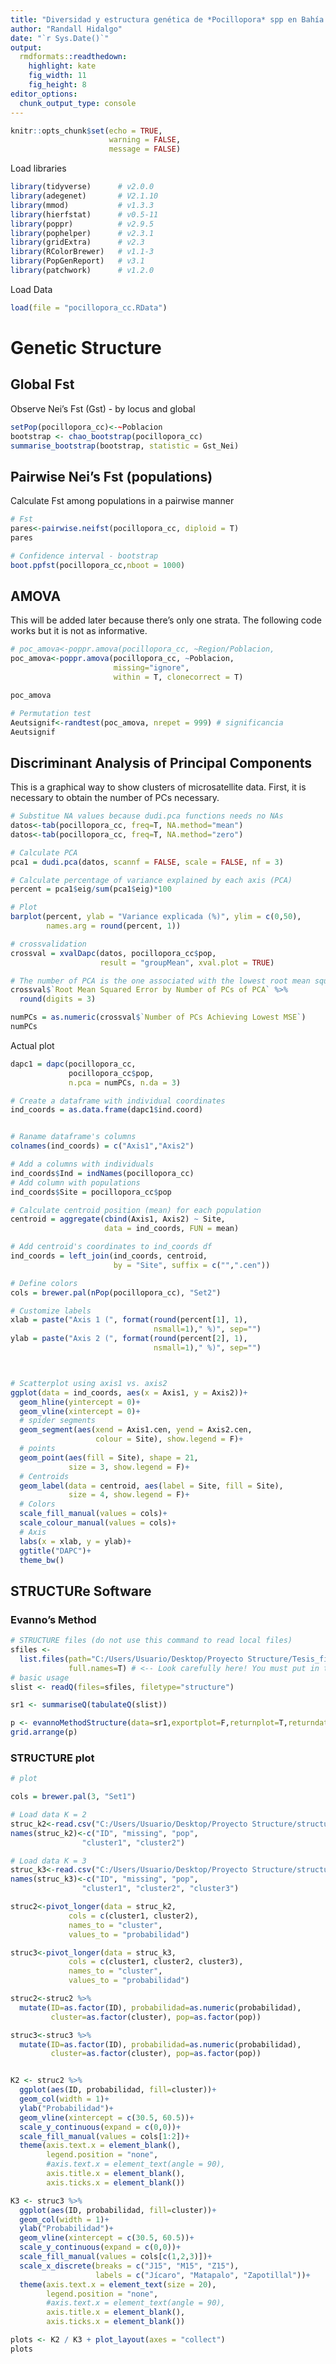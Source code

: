 ```yaml
---
title: "Diversidad y estructura genética de *Pocillopora* spp en Bahía Culebra"
author: "Randall Hidalgo"
date: "`r Sys.Date()`"
output:
  rmdformats::readthedown:
    highlight: kate
    fig_width: 11
    fig_height: 8
editor_options:
  chunk_output_type: console
---
```


```r
knitr::opts_chunk$set(echo = TRUE, 
                      warning = FALSE, 
                      message = FALSE)
```

Load libraries

```r
library(tidyverse)      # v2.0.0
library(adegenet)       # V2.1.10
library(mmod)           # v1.3.3
library(hierfstat)      # v0.5-11
library(poppr)          # v2.9.5
library(pophelper)      # v2.3.1
library(gridExtra)      # v2.3
library(RColorBrewer)   # v1.1-3
library(PopGenReport)   # v3.1
library(patchwork)      # v1.2.0
```

Load Data

```r
load(file = "pocillopora_cc.RData")
```


# Genetic Structure

## Global Fst

Observe Nei's Fst (Gst) - by locus and global

```r
setPop(pocillopora_cc)<-~Poblacion
bootstrap <- chao_bootstrap(pocillopora_cc)
summarise_bootstrap(bootstrap, statistic = Gst_Nei)
```

## Pairwise Nei's Fst (populations)

Calculate Fst among populations in a pairwise manner

```r
# Fst
pares<-pairwise.neifst(pocillopora_cc, diploid = T)
pares

# Confidence interval - bootstrap
boot.ppfst(pocillopora_cc,nboot = 1000)
```

## AMOVA

This will be added later because there's only one strata. The following code works but it is not as informative.

```r
# poc_amova<-poppr.amova(pocillopora_cc, ~Region/Poblacion, 
poc_amova<-poppr.amova(pocillopora_cc, ~Poblacion, 
                       missing="ignore", 
                       within = T, clonecorrect = T)

poc_amova

# Permutation test
Aeutsignif<-randtest(poc_amova, nrepet = 999) # significancia
Aeutsignif
```

## Discriminant Analysis of Principal Components

This is a graphical way to show clusters of microsatellite data. First, it is necessary to obtain the number of PCs necessary.

```r
# Substitue NA values because dudi.pca functions needs no NAs
datos<-tab(pocillopora_cc, freq=T, NA.method="mean")
datos<-tab(pocillopora_cc, freq=T, NA.method="zero")

# Calculate PCA
pca1 = dudi.pca(datos, scannf = FALSE, scale = FALSE, nf = 3)

# Calculate percentage of variance explained by each axis (PCA)
percent = pca1$eig/sum(pca1$eig)*100

# Plot
barplot(percent, ylab = "Variance explicada (%)", ylim = c(0,50),
        names.arg = round(percent, 1))

# crossvalidation
crossval = xvalDapc(datos, pocillopora_cc$pop, 
                    result = "groupMean", xval.plot = TRUE)

# The number of PCA is the one associated with the lowest root mean square error (12 in this case)
crossval$`Root Mean Squared Error by Number of PCs of PCA` %>% 
  round(digits = 3)

numPCs = as.numeric(crossval$`Number of PCs Achieving Lowest MSE`)
numPCs
```

Actual plot

```r
dapc1 = dapc(pocillopora_cc, 
             pocillopora_cc$pop, 
             n.pca = numPCs, n.da = 3)

# Create a dataframe with individual coordinates
ind_coords = as.data.frame(dapc1$ind.coord)


# Raname dataframe's columns
colnames(ind_coords) = c("Axis1","Axis2")

# Add a columns with individuals
ind_coords$Ind = indNames(pocillopora_cc)
# Add column with populations
ind_coords$Site = pocillopora_cc$pop

# Calculate centroid position (mean) for each population
centroid = aggregate(cbind(Axis1, Axis2) ~ Site, 
                     data = ind_coords, FUN = mean)

# Add centroid's coordinates to ind_coords df
ind_coords = left_join(ind_coords, centroid, 
                       by = "Site", suffix = c("",".cen"))

# Define colors
cols = brewer.pal(nPop(pocillopora_cc), "Set2")

# Customize labels
xlab = paste("Axis 1 (", format(round(percent[1], 1), 
                                nsmall=1)," %)", sep="")
ylab = paste("Axis 2 (", format(round(percent[2], 1), 
                                nsmall=1)," %)", sep="")



# Scatterplot using axis1 vs. axis2
ggplot(data = ind_coords, aes(x = Axis1, y = Axis2))+
  geom_hline(yintercept = 0)+
  geom_vline(xintercept = 0)+
  # spider segments
  geom_segment(aes(xend = Axis1.cen, yend = Axis2.cen, 
                   colour = Site), show.legend = F)+
  # points
  geom_point(aes(fill = Site), shape = 21, 
             size = 3, show.legend = F)+
  # Centroids
  geom_label(data = centroid, aes(label = Site, fill = Site), 
             size = 4, show.legend = F)+
  # Colors
  scale_fill_manual(values = cols)+
  scale_colour_manual(values = cols)+
  # Axis
  labs(x = xlab, y = ylab)+
  ggtitle("DAPC")+
  theme_bw()
```

## STRUCTURe Software

### Evanno's Method

```r
# STRUCTURE files (do not use this command to read local files)
sfiles <- 
  list.files(path="C:/Users/Usuario/Desktop/Proyecto Structure/Tesis_final/tesis_final/50k100k/Results", 
             full.names=T) # <-- Look carefully here! You must put in the path where you have put the results files. No other files can be in that directory!
# basic usage
slist <- readQ(files=sfiles, filetype="structure")

sr1 <- summariseQ(tabulateQ(slist))

p <- evannoMethodStructure(data=sr1,exportplot=F,returnplot=T,returndata=F,basesize=12,linesize=0.7)
grid.arrange(p)
```

### STRUCTURE plot

```r
# plot

cols = brewer.pal(3, "Set1")

# Load data K = 2
struc_k2<-read.csv("C:/Users/Usuario/Desktop/Proyecto Structure/structure_R_2.csv", sep = ";")
names(struc_k2)<-c("ID", "missing", "pop", 
                "cluster1", "cluster2")

# Load data K = 3
struc_k3<-read.csv("C:/Users/Usuario/Desktop/Proyecto Structure/structure_R_3.csv", sep = ";")
names(struc_k3)<-c("ID", "missing", "pop", 
                "cluster1", "cluster2", "cluster3")

struc2<-pivot_longer(data = struc_k2, 
             cols = c(cluster1, cluster2),
             names_to = "cluster", 
             values_to = "probabilidad")

struc3<-pivot_longer(data = struc_k3, 
             cols = c(cluster1, cluster2, cluster3),
             names_to = "cluster", 
             values_to = "probabilidad")

struc2<-struc2 %>% 
  mutate(ID=as.factor(ID), probabilidad=as.numeric(probabilidad),
         cluster=as.factor(cluster), pop=as.factor(pop))

struc3<-struc3 %>% 
  mutate(ID=as.factor(ID), probabilidad=as.numeric(probabilidad),
         cluster=as.factor(cluster), pop=as.factor(pop))


K2 <- struc2 %>% 
  ggplot(aes(ID, probabilidad, fill=cluster))+
  geom_col(width = 1)+
  ylab("Probabilidad")+
  geom_vline(xintercept = c(30.5, 60.5))+
  scale_y_continuous(expand = c(0,0))+
  scale_fill_manual(values = cols[1:2])+
  theme(axis.text.x = element_blank(),
        legend.position = "none", 
        #axis.text.x = element_text(angle = 90),
        axis.title.x = element_blank(),
        axis.ticks.x = element_blank())

K3 <- struc3 %>% 
  ggplot(aes(ID, probabilidad, fill=cluster))+
  geom_col(width = 1)+
  ylab("Probabilidad")+
  geom_vline(xintercept = c(30.5, 60.5))+
  scale_y_continuous(expand = c(0,0))+
  scale_fill_manual(values = cols[c(1,2,3)])+
  scale_x_discrete(breaks = c("J15", "M15", "Z15"),
                   labels = c("Jícaro", "Matapalo", "Zapotillal"))+
  theme(axis.text.x = element_text(size = 20),
        legend.position = "none", 
        #axis.text.x = element_text(angle = 90),
        axis.title.x = element_blank(),
        axis.ticks.x = element_blank())

plots <- K2 / K3 + plot_layout(axes = "collect")
plots
```







